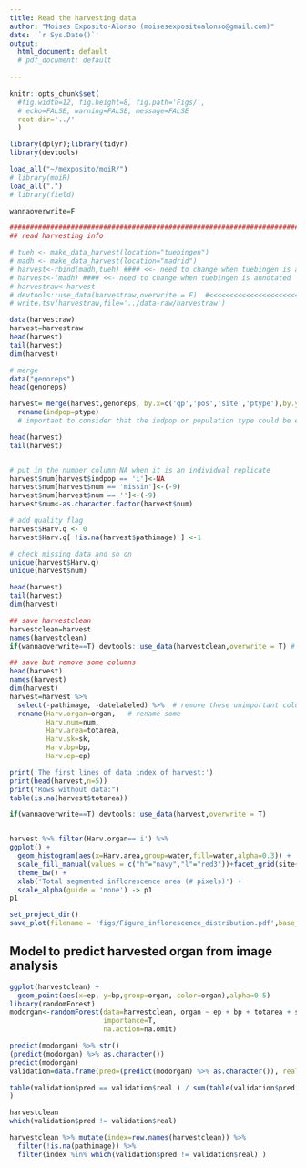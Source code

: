 ```yaml
---
title: Read the harvesting data
author: "Moises Exposito-Alonso (moisesexpositoalonso@gmail.com)"
date: '`r Sys.Date()`'
output:
  html_document: default
  # pdf_document: default
  
---
```


<!-- Define global options for knitr -->
```r
knitr::opts_chunk$set(
  #fig.width=12, fig.height=8, fig.path='Figs/',
  # echo=FALSE, warning=FALSE, message=FALSE
  root.dir='../'
  )
```

```r
library(dplyr);library(tidyr)
library(devtools)

load_all("~/mexposito/moiR/")
# library(moiR)
load_all(".")
# library(field)

wannaoverwrite=F
```


```r
####################################################################################
## read harvesting info

# tueh <- make_data_harvest(location="tuebingen")
# madh <- make_data_harvest(location="madrid")
# harvest<-rbind(madh,tueh) #### <<- need to change when tuebingen is annotated
# harvest<-(madh) #### <<- need to change when tuebingen is annotated
# harvestraw<-harvest
# devtools::use_data(harvestraw,overwrite = F)  #<<<<<<<<<<<<<<<<<<<<<<<<<<<<<<<<<<<<<<<< UPDATE THIS WHEN ALL IMAGES ARE LABELED!
# write.tsv(harvestraw,file='../data-raw/harvestraw') 

data(harvestraw)
harvest=harvestraw
head(harvest)
tail(harvest)
dim(harvest)

# merge
data("genoreps")
head(genoreps)

harvest= merge(harvest,genoreps, by.x=c('qp','pos','site','ptype'),by.y=c('qp','pos','site','indpop'),all.y=T) %>%  ### NOTE ALSO THAT CAN BE SEVERAL PICTURES FOR A SINGLE POT!
  rename(indpop=ptype)
  # important to consider that the indpop or population type could be either that the image was mistaken or that when I labeled them there was r1 and then it was actually only r

head(harvest)
tail(harvest)


# put in the number column NA when it is an individual replicate
harvest$num[harvest$indpop == 'i']<-NA
harvest$num[harvest$num == 'missin']<-(-9)
harvest$num[harvest$num == '']<-(-9)
harvest$num<-as.character.factor(harvest$num)

# add quality flag
harvest$Harv.q <- 0
harvest$Harv.q[ !is.na(harvest$pathimage) ] <-1

# check missing data and so on
unique(harvest$Harv.q)
unique(harvest$num)

head(harvest)
tail(harvest)
dim(harvest)

## save harvestclean
harvestclean=harvest
names(harvestclean)
if(wannaoverwrite==T) devtools::use_data(harvestclean,overwrite = T) # this includes also path to image

## save but remove some columns
head(harvest)
names(harvest)
dim(harvest)
harvest=harvest %>% 
  select(-pathimage, -datelabeled) %>%  # remove these unimportant columns
  rename(Harv.organ=organ,   # rename some
         Harv.num=num,
         Harv.area=totarea,
         Harv.sk=sk,
         Harv.bp=bp,
         Harv.ep=ep)

print('The first lines of data index of harvest:')
print(head(harvest,n=5))
print("Rows without data:")
table(is.na(harvest$totarea))

if(wannaoverwrite==T) devtools::use_data(harvest,overwrite = T)


harvest %>% filter(Harv.organ=='i') %>%
ggplot() +
  geom_histogram(aes(x=Harv.area,group=water,fill=water,alpha=0.3)) + 
  scale_fill_manual(values = c("h"="navy","l"="red3"))+facet_grid(site~indpop)+
  theme_bw() +
  xlab('Total segmented inflorescence area (# pixels)') + 
  scale_alpha(guide = 'none') -> p1
p1

set_project_dir()
save_plot(filename = 'figs/Figure_inflorescence_distribution.pdf',base_height = 3,base_width = 6, plot=p1)


```

## Model to predict harvested organ from image analysis
```r

ggplot(harvestclean) + 
  geom_point(aes(x=ep, y=bp,group=organ, color=organ),alpha=0.5)
library(randomForest)
modorgan<-randomForest(data=harvestclean, organ ~ ep + bp + totarea + sk ,
                       importance=T,
                       na.action=na.omit)

predict(modorgan) %>% str()
(predict(modorgan) %>% as.character())
predict(modorgan) 
validation=data.frame(pred=(predict(modorgan) %>% as.character()), real=(harvestclean$organ %>% na.omit()))

table(validation$pred == validation$real ) / sum(table(validation$pred == validation$real )
)

harvestclean
which(validation$pred != validation$real)

harvestclean %>% mutate(index=row.names(harvestclean)) %>%
  filter(!is.na(pathimage)) %>%
  filter(index %in% which(validation$pred != validation$real) )  
 

```

